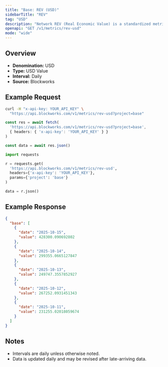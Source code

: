 ```yaml
---
title: "Base: REV (USD)"
sidebarTitle: "REV"
tag: "USD"
description: "Network REV (Real Economic Value) is a standardized metric that tracks blockchain value accrual generated by user activity. REV consists of both in-protocol transaction fees and out-of-protocol tips that users pay for transaction execution, so it measures the monetary demand to transact onchain."
openapi: "GET /v1/metrics/rev-usd"
mode: "wide"
---
```


## Overview

- **Denomination:** USD
- **Type:** USD Value
- **Interval:** Daily
- **Source:** Blockworks

## Example Request

<CodeGroup>

```bash cURL
curl -H "x-api-key: YOUR_API_KEY" \
  "https://api.blockworks.com/v1/metrics/rev-usd?project=base"
```

```typescript TypeScript
const res = await fetch(
  'https://api.blockworks.com/v1/metrics/rev-usd?project=base',
  { headers: { 'x-api-key': 'YOUR_API_KEY' } }
)

const data = await res.json()
```

```python Python
import requests

r = requests.get(
  'https://api.blockworks.com/v1/metrics/rev-usd',
  headers={'x-api-key': 'YOUR_API_KEY'},
  params={'project': 'base'}
)

data = r.json()
```

</CodeGroup>

## Example Response

```json
{
  "base": [
    {
      "date": "2025-10-15",
      "value": 428300.090692802
    },
    {
      "date": "2025-10-14",
      "value": 299355.0665127847
    },
    {
      "date": "2025-10-13",
      "value": 249747.3557852927
    },
    {
      "date": "2025-10-12",
      "value": 267252.0931451343
    },
    {
      "date": "2025-10-11",
      "value": 231255.02018059674
    }
  ]
}
```

## Notes
- Intervals are daily unless otherwise noted.
- Data is updated daily and may be revised after late-arriving data.